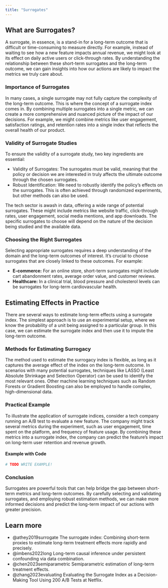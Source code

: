 ```yaml
---
title: "Surrogates"
---
```


## What are Surrogates?

A surrogate, in essence, is a stand-in for a long-term outcome that is difficult
or time-consuming to measure directly. For example, instead of waiting to see
how a new feature impacts annual revenue, we might look at its effect on daily
active users or click-through rates. By understanding the relationship between
these short-term surrogates and the long-term outcome, we can gain insights into
how our actions are likely to impact the metrics we truly care about.

### Importance of Surrogates

In many cases, a single surrogate may not fully capture the complexity of the
long-term outcome. This is where the concept of a surrogate index comes in. By
combining multiple surrogates into a single metric, we can create a more
comprehensive and nuanced picture of the impact of our decisions. For example,
we might combine metrics like user engagement, satisfaction ratings, and
retention rates into a single index that reflects the overall health of our
product.

### Validity of Surrogate Studies

To ensure the validity of a surrogate study, two key ingredients are essential:

  - Validity of Surrogates: The surrogates must be valid, meaning that the
    policy or decision we are interested in truly affects the ultimate outcome
    through the chosen surrogates.
  - Robust Identification: We need to robustly identify the policy's effects on
    the surrogates. This is often achieved through randomized experiments, but
    other methods can also be used.

The tech sector is awash in data, offering a wide range of potential surrogates.
These might include metrics like website traffic, click-through rates, user
engagement, social media mentions, and app downloads. The specific surrogates to
choose will depend on the nature of the decision being studied and the available
data.

### Choosing the Right Surrogates

Selecting appropriate surrogates requires a deep understanding of the domain and
the long-term outcomes of interest. It's crucial to choose surrogates that are
closely linked to these outcomes. For example:

  - **E-commerce:** For an online store, short-term surrogates might include cart
    abandonment rates, average order value, and customer reviews.
  - **Healthcare:** In a clinical trial, blood pressure and cholesterol levels can
    be surrogates for long-term cardiovascular health.

## Estimating Effects in Practice
There are several ways to estimate long-term effects using a surrogate index.
The simplest approach is to use an experimental setup, where we know the
probability of a unit being assigned to a particular group. In this case, we can
estimate the surrogate index and then use it to impute the long-term outcome.

### Methods for Estimating Surrogacy

The method used to estimate the surrogacy index is flexible, as long as it
captures the average effect of the index on the long-term outcome. In scenarios
with many potential surrogates, techniques like LASSO (Least Absolute Shrinkage
and Selection Operator) can be used to identify the most relevant ones. Other
machine learning techniques such as Random Forests or Gradient Boosting can also
be employed to handle complex, high-dimensional data.


### Practical Example

To illustrate the application of surrogate indices, consider a tech company
running an A/B test to evaluate a new feature. The company might track several
metrics during the experiment, such as user engagement, time spent on the
platform, and frequency of feature usage. By combining these metrics into a
surrogate index, the company can predict the feature's impact on long-term user
retention and revenue growth.

#### Example with Code

```r
# TODO WRITE EXAMPLE!

```

### Conclusion

Surrogates are powerful tools that can help bridge the gap between short-term
metrics and long-term outcomes. By carefully selecting and validating
surrogates, and employing robust estimation methods, we can make more informed
decisions and predict the long-term impact of our actions with greater
precision.

::: {.callout-tip}
## Learn more
  - @athey2019surrogate The surrogate index: Combining short-term proxies to
    estimate long-term treatment effects more rapidly and precisely.
  - @imbens2022long Long-term causal inference under persistent confounding via
    data combination.
  - @chen2023semiparametric Semiparametric estimation of long-term treatment
    effects.
  - @zhang2023evaluating Evaluating the Surrogate Index as a Decision-Making
    Tool Using 200 A/B Tests at Netflix.
:::